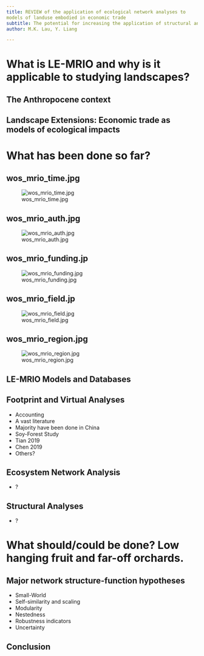 ```yaml
---
title: REVIEW of the application of ecological network analyses to
models of landuse embodied in economic trade
subtitle: The potential for increasing the application of structural analyses 
author: M.K. Lau, Y. Liang

---
```


# What is LE-MRIO and why is it applicable to studying landscapes?

## The Anthropocene context

## Landscape Extensions: Economic trade as models of ecological impacts


# What has been done so far? 


## wos_mrio_time.jpg

![wos_mrio_time.jpg](images/wos_mrio_time.jpg "wos_mrio_time.jpg")


## wos_mrio_auth.jpg

![wos_mrio_auth.jpg](images/wos_mrio_auth.jpg "wos_mrio_auth.jpg")


## wos_mrio_funding.jp

![wos_mrio_funding.jpg](images/wos_mrio_funding.jpg "wos_mrio_funding.jpg")


## wos_mrio_field.jp

![wos_mrio_field.jpg](images/wos_mrio_field.jpg "wos_mrio_field.jpg")


## wos_mrio_region.jpg

![wos_mrio_region.jpg](images/wos_mrio_region.jpg "wos_mrio_region.jpg")


## LE-MRIO Models and Databases

## Footprint and Virtual Analyses

- Accounting
- A vast literature
- Majority have been done in China
- Soy-Forest Study
- Tian 2019
- Chen 2019
- Others?

## Ecosystem Network Analysis

- ?

## Structural Analyses

- ?

# What should/could be done? Low hanging fruit and far-off orchards.


## Major network structure-function hypotheses

- Small-World
- Self-similarity and scaling
- Modularity
- Nestedness
- Robustness indicators
- Uncertainty

## Conclusion
